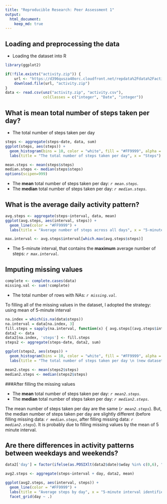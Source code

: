 ```yaml
---
title: "Reproducible Research: Peer Assessment 1"
output: 
  html_document:
    keep_md: true
---
```



## Loading and preprocessing the data

- Loading the dataset into R
```r
library(ggplot2)

if(!file.exists("activity.zip")) {
    url <- "https://d396qusza40orc.cloudfront.net/repdata%2Fdata%2Factivity.zip"
    download.file(url, "activity.zip")
}
data <- read.csv(unz("activity.zip", "activity.csv"), 
                 colClasses = c("integer", "Date", "integer"))
```


## What is mean total number of steps taken per day?

-  The total number of steps taken per day
```r
steps <- aggregate(steps~date, data, sum)
ggplot(steps, aes(steps)) + 
  geom_histogram(bins = 10, color = "white", fill = "#FF9999", alpha = 0.8) + 
  labs(title = "The total number of steps taken per day", x = "Steps")
```

```r
mean.steps <- mean(steps$steps)
median.steps <- median(steps$steps)
options(scipen=999)
```

- The __mean__ total number of steps taken per day: _`r mean.steps`_.
- The __median__ total number of steps taken per day: _`r median.steps`_.

## What is the average daily activity pattern?

```r
avg.steps <- aggregate(steps~interval, data, mean)
ggplot(avg.steps, aes(interval, steps)) + 
  geom_line(color = "#FF9999") +
  labs(title = "Average number of steps across all days", x = "5-minute interval identifiers", y = "Steps")
```

```r
max.interval <- avg.steps$interval[which.max(avg.steps$steps)]
```
- The 5-minute interval, that contains the __maximum__ average number of steps: _`r max.interval`_.


## Imputing missing values

```r
complete <- complete.cases(data)
missing.val <- sum(!complete)
```
- The total number of rows with NAs: _`r missing.val`_.

To filling all of the missing values in the dataset, I adopted the strategy: using mean of 5-minute interval

```r
na.index = which(is.na(data$steps))
na.interval = data[na.index, 3]
fill.steps = sapply(na.interval, function(x) { avg.steps[(avg.steps$interval==x), 2]})
data2 <- data
data2[na.index, 'steps'] <- fill.steps
steps2 <- aggregate(steps~date, data2, sum)

ggplot(steps2, aes(steps)) + 
  geom_histogram(bins = 10, color = "white", fill = "#FF9999", alpha = 0.8) + 
  labs(title = "The total number of steps taken per day \n (new dataset filled missing data)", x = "Steps")

mean2.steps <- mean(steps2$steps)
median2.steps <- median(steps2$steps)
```

###After filling the missing values

- The __mean__ total number of steps taken per day: _`r mean2.steps`_.
- The __median__ total number of steps taken per day: _`r median2.steps`_.

The mean number of steps taken per day are the same (_`r mean2.steps`_).
But, the median number of steps taken per day are slightly different (before filling missing data: _`r median.steps`_, after filling missing data: _`r median2.steps`_). It is probably due to filling missing values by the mean of 5 minute interval.


## Are there differences in activity patterns between weekdays and weekends?

```r
data2['day'] = factor(ifelse(as.POSIXlt(data2$date)$wday %in% c(0,6), "weekend", "weekday"))

avg2.steps <- aggregate(steps~interval + day, data2, mean)

ggplot(avg2.steps, aes(interval, steps)) + 
  geom_line(color = "#FF9999") +
  labs(title = "Average steps by day", x = "5-minute interval identifiers", y = "Steps") +
  facet_grid(day ~ .)
```
